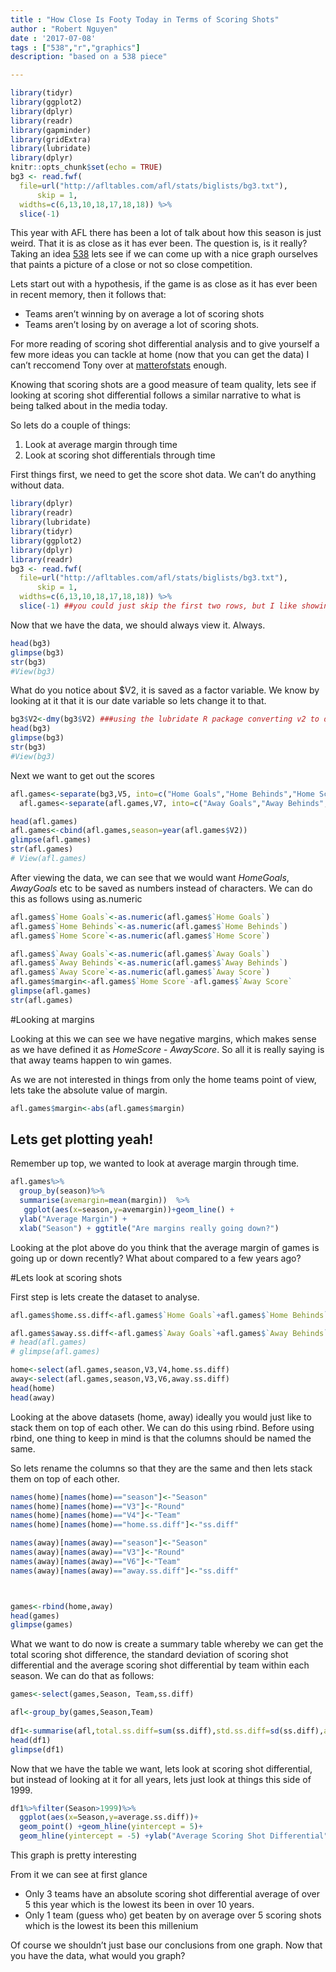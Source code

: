 ```yaml
---
title : "How Close Is Footy Today in Terms of Scoring Shots"
author : "Robert Nguyen"
date : '2017-07-08'
tags : ["538","r","graphics"]
description: "based on a 538 piece"

---
```



```r
library(tidyr)
library(ggplot2)
library(dplyr)
library(readr)
library(gapminder)
library(gridExtra)
library(lubridate)
library(dplyr)
knitr::opts_chunk$set(echo = TRUE)
bg3 <- read.fwf(
  file=url("http://afltables.com/afl/stats/biglists/bg3.txt"), 
      skip = 1,
  widths=c(6,13,10,18,17,18,18)) %>% 
  slice(-1)

```

This year with AFL there has been a lot of talk about how this season is just weird. That it is as close as it has ever been. The question is, is it really? Taking an idea [538](https://fivethirtyeight.com/features/baseballs-mediocre-teams-are-disappearing/#fn-1) lets see if we can come up with a nice graph ourselves that paints a picture of a close or not so close competition.

Lets start out with a hypothesis, if the game is as close as it has ever been in recent memory, then it follows that:

* Teams aren't winning by on average a lot of scoring shots
* Teams aren't losing by on average a lot of scoring shots.

For more reading of scoring shot differential analysis and to give yourself a few more ideas you can tackle at home (now that you can get the data) I can't reccomend 
Tony over at [matterofstats](http://www.matterofstats.com/mafl-stats-journal/assessing-team-abilities-scoring-shots-or-final-score?rq=scoring%20shots) enough. 

Knowing that scoring shots are a good measure of team quality, lets see if looking at scoring shot differential follows a similar narrative to what is being talked about in the media today. 

So lets do a couple of things:

1. Look at average margin through time
2. Look at scoring shot differentials through time

First things first, we need to get the score shot data. We can't do anything without data. 

```r
library(dplyr)
library(readr)
library(lubridate)
library(tidyr)
library(ggplot2)
library(dplyr)
library(readr)
bg3 <- read.fwf(
  file=url("http://afltables.com/afl/stats/biglists/bg3.txt"), 
      skip = 1,
  widths=c(6,13,10,18,17,18,18)) %>% 
  slice(-1) ##you could just skip the first two rows, but I like showing different functions :)
```

Now that we have the data, we should always view it. Always.

```r

head(bg3)
glimpse(bg3)
str(bg3)
#View(bg3)


```


What do you notice about $V2, it is saved as a factor variable. We know by looking at it that it is our date variable so lets change it to that. 

```r
bg3$V2<-dmy(bg3$V2) ###using the lubridate R package converting v2 to dates
head(bg3)
glimpse(bg3)
str(bg3)
#View(bg3)


```

Next we want to get out the scores 

```r
afl.games<-separate(bg3,V5, into=c("Home Goals","Home Behinds","Home Score"),sep="\\.") 
  afl.games<-separate(afl.games,V7, into=c("Away Goals","Away Behinds","Away Score"),sep="\\.")

head(afl.games)
afl.games<-cbind(afl.games,season=year(afl.games$V2))
glimpse(afl.games)
str(afl.games)
# View(afl.games)
```

After viewing the data, we can see that we would want $Home Goals$, $Away Goals$ etc to be saved as numbers instead of characters. We can do this as follows using as.numeric

```r
afl.games$`Home Goals`<-as.numeric(afl.games$`Home Goals`)
afl.games$`Home Behinds`<-as.numeric(afl.games$`Home Behinds`)
afl.games$`Home Score`<-as.numeric(afl.games$`Home Score`)

afl.games$`Away Goals`<-as.numeric(afl.games$`Away Goals`)
afl.games$`Away Behinds`<-as.numeric(afl.games$`Away Behinds`)
afl.games$`Away Score`<-as.numeric(afl.games$`Away Score`)
afl.games$margin<-afl.games$`Home Score`-afl.games$`Away Score`
glimpse(afl.games)
str(afl.games)
```

#Looking at margins

Looking at this we can see we have negative margins, which makes sense as we have defined it as $Home Score$ - $Away Score$. So all it is really saying is that away teams happen to win games. 


As we are not interested in things from only the home teams point of view, lets take the absolute value of margin.

```r
afl.games$margin<-abs(afl.games$margin)
```

## Lets get plotting yeah!

Remember up top, we wanted to look at average margin through time.

```r
afl.games%>%
  group_by(season)%>%
  summarise(avemargin=mean(margin))  %>%
   ggplot(aes(x=season,y=avemargin))+geom_line() +
  ylab("Average Margin") + 
  xlab("Season") + ggtitle("Are margins really going down?")

```

Looking at the plot above do you think that the average margin of games is going up or down recently? What about compared to a few years ago?

#Lets look at scoring shots

First step is lets create the dataset to analyse. 

```r

afl.games$home.ss.diff<-afl.games$`Home Goals`+afl.games$`Home Behinds` -afl.games$`Away Goals`-afl.games$`Away Behinds`

afl.games$away.ss.diff<-afl.games$`Away Goals`+afl.games$`Away Behinds` -afl.games$`Home Goals`-afl.games$`Home Behinds`
# head(afl.games)
# glimpse(afl.games)

home<-select(afl.games,season,V3,V4,home.ss.diff)
away<-select(afl.games,season,V3,V6,away.ss.diff)
head(home)
head(away)

```

Looking at the above datasets (home, away) ideally you would just like to stack them on top of each other. We can do this using rbind. Before using rbind, one thing to keep in mind is that the columns should be named the same. 

So lets rename the columns so that they are the same and then lets stack them on top of each other. 

```r
names(home)[names(home)=="season"]<-"Season"
names(home)[names(home)=="V3"]<-"Round"
names(home)[names(home)=="V4"]<-"Team"
names(home)[names(home)=="home.ss.diff"]<-"ss.diff"

names(away)[names(away)=="season"]<-"Season"
names(away)[names(away)=="V3"]<-"Round"
names(away)[names(away)=="V6"]<-"Team"
names(away)[names(away)=="away.ss.diff"]<-"ss.diff"



games<-rbind(home,away)
head(games)
glimpse(games)

```
What we want to do now is create a summary table whereby we can get the total scoring shot difference, the standard deviation of scoring shot differential and the average scoring shot differential by team within each season. We can do that as follows:

```r
games<-select(games,Season, Team,ss.diff)

afl<-group_by(games,Season,Team)
 
df1<-summarise(afl,total.ss.diff=sum(ss.diff),std.ss.diff=sd(ss.diff),average.ss.diff=mean(ss.diff))
head(df1)
glimpse(df1)
```

Now that we have the table we want, lets look at scoring shot differential, but instead of looking at it for all years, lets just look at things this side of 1999. 


```r

df1%>%filter(Season>1999)%>%
  ggplot(aes(x=Season,y=average.ss.diff))+
  geom_point() +geom_hline(yintercept = 5)+
  geom_hline(yintercept = -5) +ylab("Average Scoring Shot Differential")

```

This graph is pretty interesting

From it we can see at first glance

* Only 3 teams have an absolute scoring shot differential average of over 5 this year which is the lowest its been in over 10 years. 
* Only 1 team (guess who) get beaten by on average over 5 scoring shots which is the lowest its been this millenium


Of course we shouldn't just base our conclusions from one graph. Now that you have the data, what would you graph?







